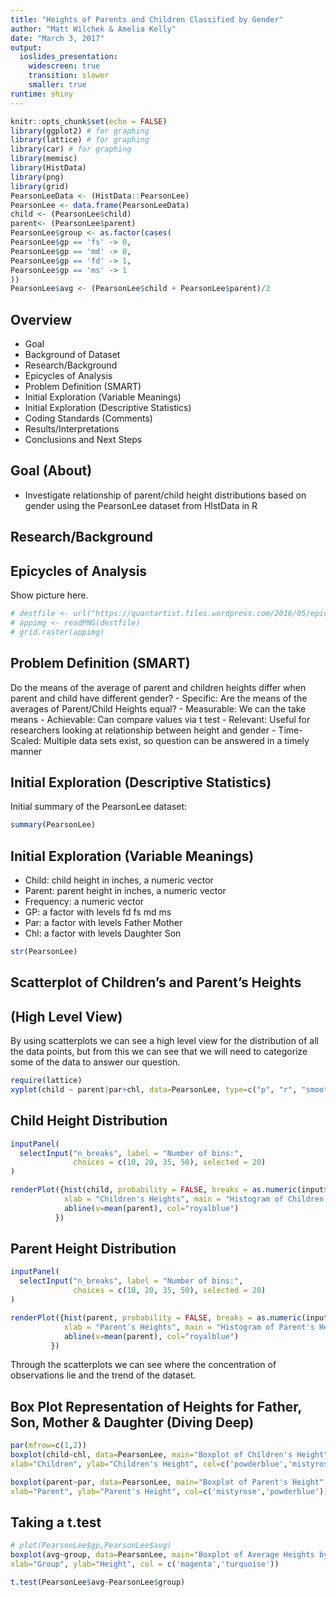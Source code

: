 ---
title: "Heights of Parents and Children Classified by Gender"
author: "Matt Wilchek & Amelia Kelly"
date: "March 3, 2017"
output:
  ioslides_presentation:
    widescreen: true
    transition: slower
    smaller: true
runtime: shiny
---
```{r setup, include=FALSE}
knitr::opts_chunk$set(echo = FALSE)
library(ggplot2) # for graphing
library(lattice) # for graphing
library(car) # for graphing
library(memisc)
library(HistData)
library(png)
library(grid)
PearsonLeeData <- (HistData::PearsonLee) 
PearsonLee <- data.frame(PearsonLeeData)
child <- (PearsonLee$child)
parent<- (PearsonLee$parent)
PearsonLee$group <- as.factor(cases(
PearsonLee$gp == 'fs' -> 0,
PearsonLee$gp == 'md' -> 0,
PearsonLee$gp == 'fd' -> 1,
PearsonLee$gp == 'ms' -> 1
))
PearsonLee$avg <- (PearsonLee$child + PearsonLee$parent)/2
```

## Overview
- Goal
- Background of Dataset
- Research/Background
- Epicycles of Analysis
- Problem Definition (SMART)
- Initial Exploration (Variable Meanings)
- Initial Exploration (Descriptive Statistics)
- Coding Standards (Comments)
- Results/Interpretations
- Conclusions and Next Steps

## Goal (About)

- Investigate relationship of parent/child height distributions based on gender using the PearsonLee dataset from HIstData in R

## Research/Background

## Epicycles of Analysis
Show picture here.
```{r echo=FALSE}
# destfile <- url("https://quantartist.files.wordpress.com/2016/05/epicycles-of-analysis.png?w=675&h=773")
# appimg <- readPNG(destfile)
# grid.raster(appimg)
```
## Problem Definition (SMART)

Do the means of the average of parent and children heights differ when parent and child have different gender?
- Specific: Are the means of the averages of Parent/Child Heights equal?
- Measurable: We can the take means
- Achievable: Can compare values via t test
- Relevant: Useful for researchers looking at relationship between height and gender
- Time-Scaled: Multiple data sets exist, so question can be answered in a timely manner

## Initial Exploration (Descriptive Statistics)
Initial summary of the PearsonLee dataset:

```{r echo=FALSE}
summary(PearsonLee)
```

## Initial Exploration (Variable Meanings)

- Child: child height in inches, a numeric vector
- Parent: parent height in inches, a numeric vector
- Frequency: a numeric vector
- GP: a factor with levels fd fs md ms
- Par: a factor with levels Father Mother
- Chl: a factor with levels Daughter Son
```{r echo=FALSE}
str(PearsonLee)
```
## Scatterplot of Children's and Parent's Heights 
## (High Level View)
By using scatterplots we can see a high level view for the distribution of all the data points, but from this we can see that we will need to categorize some of the data to answer our question.
```{r echo=FALSE}
require(lattice)
xyplot(child ~ parent|par+chl, data=PearsonLee, type=c("p", "r", "smooth"), col.line="red")
```

## Child Height Distribution {.smaller}

```{r echo=FALSE}
inputPanel(
  selectInput("n_breaks", label = "Number of bins:",
              choices = c(10, 20, 35, 50), selected = 20)
)

renderPlot({hist(child, probability = FALSE, breaks = as.numeric(input$n_breaks),
            xlab = "Children's Heights", main = "Histogram of Children's Heights", col="deepskyblue", plot = TRUE)
            abline(v=mean(parent), col="royalblue")
          })

```

## Parent Height Distribution {.smaller}

```{r echo=FALSE}
inputPanel(
  selectInput("n_breaks", label = "Number of bins:",
              choices = c(10, 20, 35, 50), selected = 20)
)

renderPlot({hist(parent, probability = FALSE, breaks = as.numeric(input$n_breaks),
            xlab = "Parent's Heights", main = "Histogram of Parent's Heights", col="deepskyblue", plot = TRUE)
            abline(v=mean(parent), col="royalblue")
         })
```

Through the scatterplots we can see where the concentration of observations lie and the trend of the dataset.

## Box Plot Representation of Heights for Father, Son, Mother & Daughter \n(Diving Deep)

```{r echo=FALSE}
par(mfrow=c(1,2))
boxplot(child~chl, data=PearsonLee, main="Boxplot of Children's Height",
xlab="Children", ylab="Children's Height", col=c('powderblue','mistyrose'))

boxplot(parent~par, data=PearsonLee, main="Boxplot of Parent's Height",
xlab="Parent", ylab="Parent's Height", col=c('mistyrose','powderblue'))
```

## Taking a t.test

```{r echo=FALSE}
# plot(PearsonLee$gp,PearsonLee$avg)
boxplot(avg~group, data=PearsonLee, main="Boxplot of Average Heights by Group",
xlab="Group", ylab="Height", col = c('magenta','turquoise'))

t.test(PearsonLee$avg~PearsonLee$group) 
```
